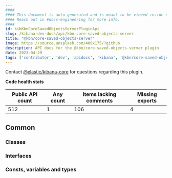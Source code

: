 ```yaml
---
####
#### This document is auto-generated and is meant to be viewed inside our experimental, new docs system.
#### Reach out in #docs-engineering for more info.
####
id: kibKbnCoreSavedObjectsServerPluginApi
slug: /kibana-dev-docs/api/kbn-core-saved-objects-server
title: "@kbn/core-saved-objects-server"
image: https://source.unsplash.com/400x175/?github
description: API docs for the @kbn/core-saved-objects-server plugin
date: 2023-04-29
tags: ['contributor', 'dev', 'apidocs', 'kibana', '@kbn/core-saved-objects-server']
---
```




Contact [@elastic/kibana-core](https://github.com/orgs/elastic/teams/kibana-core) for questions regarding this plugin.

**Code health stats**

| Public API count  | Any count | Items lacking comments | Missing exports |
|-------------------|-----------|------------------------|-----------------|
| 512 | 1 | 106 | 4 |

## Common

### Classes
<DocDefinitionList data={kbnCoreSavedObjectsServerObj.common.classes}/>

### Interfaces
<DocDefinitionList data={kbnCoreSavedObjectsServerObj.common.interfaces}/>

### Consts, variables and types
<DocDefinitionList data={kbnCoreSavedObjectsServerObj.common.misc}/>

